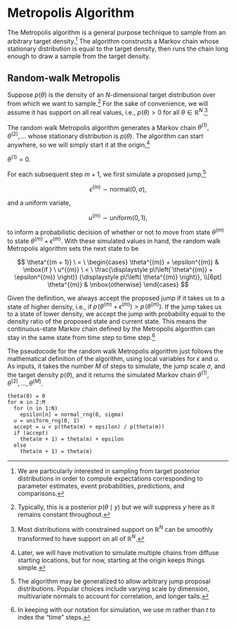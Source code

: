 # Metropolis Algorithm

The Metropolis algorithm is a general purpose technique to sample from
an arbitrary target density.^[We are particularly interested in
sampling from target posterior distributions in order to compute
expectations corresponding to parameter estimates, event
probabilities, predictions, and comparisons.]  The algorithm
constructs a Markov chain whose stationary distribution is equal to
the target density, then runs the chain long enough to draw a sample
from the target density.

## Random-walk Metropolis

Suppose $p(\theta)$ is the density of an $N$-dimensional target
distribution over from which we want to sample.^[Typically, this is a
posterior $p(\theta \mid y)$ but we will suppress $y$ here as it
remains constant throughout.]  For the sake of convenience, we will
assume it has support on all real values, i.e., $p(\theta) > 0$ for all
$\theta \in \mathbb{R}^N$.^[Most distributions with constrained
support on $\mathbb{R}^N$ can be smoothly transformed to have support
on all of $\mathbb{R}^N$.]

The random walk Metropolis algorithm generates a Markov chain
$\theta^{(1)}, \theta^{(2)}, \ldots$ whose stationary distribution is
$p(\theta).$ The algorithm can start anywhere, so we will simply start
it at the origin,^[Later, we will have motivation to simulate multiple
chains from diffuse starting locations, but for now, starting at the
origin keeps things simple.]

$\theta^{(1)} = 0.$

For each subsequent step $m + 1$, we first simulate a proposed
jump,^[The
algorithm may be generalized to allow arbitrary jump proposal
distributions.  Popular choices include varying scale by dimension,
multivariate normals to account for correlation, and longer tails.]

$$
\epsilon^{(m)} \sim \mbox{normal}(0, \sigma),
$$

and a uniform variate,

$$
u^{(m)} \sim \mbox{uniform}(0, 1),
$$

to inform a probabilistic decision of whether or not to move from
state $\theta^{(m)}$ to state $\theta^{(m)} + \epsilon^{(m)}$.  With
these simulated values in hand, the random walk Metropolis algorithm
sets the next state to be

$$
\theta^{(m + 1)}
\ = \
\begin{cases}
\theta^{(m)} + \epsilon^{(m)}
& \mbox{if } \
u^{(m)} \ < \
\frac{\displaystyle p\!\left( \theta^{(m)} + \epsilon^{(m)} \right)}
     {\displaystyle p\!\left( \theta^{(m)} \right)},
\\[6pt]
\theta^{(m)}
& \mbox{otherwise}
\end{cases}
$$

Given the definition, we always accept the proposed jump if it takes
us to a state of higher density, i.e., if $p\!\left( \theta^{(m)} +
\epsilon^{(m)} \right) > p\!\left( \theta^{(m)} \right).$ If the jump
takes us to a state of lower density, we accept the jump with
probability equal to the density ratio of the proposed state and
current state.  This means the continuous-state Markov chain defined
by the Metropolis algorithm can stay in the same state from time step
to time step.^[In keeping with our notation for simulation, we use $m$
rather than $t$ to index the "time" steps.]

The pseudocode for the random walk Metropolis algorithm just follows
the mathematical definition of the algorithm, using local variables
for $\epsilon$ and $u$.  As inputs, it takes the number $M$ of steps
to simulate, the jump scale $\sigma$, and the target density
$p(\theta)$, and it returns the simulated Markov chain $\theta^{(1)},
\theta^{(2)}, \ldots, \theta^{(M)}$.

```
theta(0) = 0
for m in 2:M
  for (n in 1:N)
    epsilon[n] = normal_rng(0, sigma)
  u = uniform_rng(0, 1)
  accept = u < p(theta(m) + epsilon) / p(theta(m))
  if (accept)
    theta(m + 1) = theta(m) + epsilon
  else
    theta(m + 1) = theta(m)
```